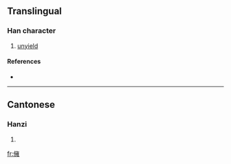 ==Translingual==

===Han character===
{{Han char|rn=9|rad=人|as=13|sn=15|four=|canj=人卜女土 (OYVG)}}

# [[unyield]]

====References====
* {{Han ref|kx=0119.140|hdz=10228.010|uh=3495|ud=13461}}

----

==Cantonese==

===Hanzi===
{{yue-hanzi|jyut=|y=jeung1}}

# {{defn|Cantonese|sort=人13}}

[[fr:㒕]]